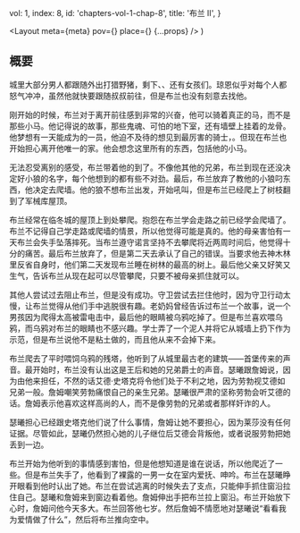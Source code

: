 
  vol: 1,
  index: 8,
  id: 'chapters-vol-1-chap-8',
  title: '布兰 II',
}

  <Layout
    meta={meta}
    pov={<WikiLink name="布兰·史塔克" />}
    place={<WikiLink name="临冬城" />}
    {...props}
  />
)

## 概要

城里大部分男人都跟随<WikiLink name="国王" linkName="劳勃" />外出打猎野猪，剩下<WikiLink name="布兰" />、<WikiLink name="琼恩" />、<WikiLink name="瑞肯" />还有女孩们。琼恩似乎对每个人都怒气冲冲，虽然他就快要跟随<WikiLink name="班扬" />叔叔前往<WikiLink name="长城" linkName="绝境长城" />，但是布兰也没有刻意去找他。

刚开始的时候，布兰对于离开<WikiLink name="临冬城" />前往<WikiLink name="君临" />感到非常的兴奋，他可以骑着真正的马，而不是那些小马。他记得<WikiLink name="老奶妈" />说的故事，那些鬼魂、可怕的地下室，还有墙壁上挂着的龙骨。他梦想有一天能成为<WikiLink name="御林铁卫" />的一员，他迫不及待的想见到最厉害的骑士，<WikiLink name="无畏的巴利斯坦" linkName="巴利斯坦" />。但现在布兰也开始担心离开他唯一的家。他会想念这里所有的东西，包括他的小马。

无法忍受离别的感受，布兰带着他的<WikiLink name="冰原狼" />到了<WikiLink name="神木林" />。不像他其他的兄弟，布兰到现在还没决定好小狼的名字，每个他想到的都有些不对劲。最后，布兰放弃了教他的小狼叼东西，他决定去爬墙。他的狼不想布兰出发，开始吼叫，但是布兰已经爬上了树枝翻到了军械库屋顶。

布兰经常在临冬城的屋顶上到处攀爬。<WikiLink name="他的母亲" linkName="凯特琳·徒利" />抱怨在布兰学会走路之前已经学会爬墙了。布兰不记得自己学走路或爬墙的情景，所以他觉得可能是真的。他的母亲害怕有一天布兰会失手坠落摔死。当布兰遵守诺言坚持不去攀爬将近两周时间后，他觉得十分的痛苦。最后布兰放弃了，但是第二天去承认了自己的错误。当<WikiLink name="布兰的父亲" linkName="艾德·史塔克" />要求他去神木林里反省自身时，他们第二天发现布兰睡在树林的最高的树上。最后他父亲又好笑又生气，告诉布兰从现在起可以尽管攀爬，只要不被母亲抓住就可以。

<Illustration
  width="50vw"
  src="https://awoiaf.westeros.org/images/e/ed/Marc_Simonetti_bran_climbing.jpg"
  desc="布兰在临冬城到处攀爬"
/>

其他人尝试过去阻止布兰，但是没有成功。守卫尝试去拦住他时，因为守卫行动太慢，让布兰觉得从他们手中逃脱很有趣。老奶妈曾经告诉过布兰一个故事，说一个男孩因为爬得太高被雷电击中，最后他的眼睛被乌鸦吃掉了。但是布兰喜欢喂乌鸦，而乌鸦对布兰的眼睛也不感兴趣。<WikiLink name="鲁温" />学士弄了一个泥人并将它从城墙上扔下作为示范，但是布兰说他不是粘土做的，而且他从来不会掉下来。

布兰爬去了平时喂饲乌鸦的残塔，他听到了从城里最古老的建筑——首堡传来的声音。最开始时，布兰没有认出这是<WikiLink name="瑟曦" />王后和她的兄弟<WikiLink name="詹姆" />爵士的声音。瑟曦跟詹姆说，因为由他来担任<WikiLink name="国王之手" />，不然的话艾德·史塔克将令他们处于不利之地，因为劳勃视艾德如兄弟一般。詹姆嘲笑劳勃痛恨自己的亲生兄弟。瑟曦很严肃的坚称劳勃会听艾德的话。詹姆表示他喜欢这样高尚的人，而不是像劳勃的兄弟或者<WikiLink name="小指头" />那样奸诈的人。

瑟曦担心<WikiLink name="莱莎·艾林" />已经跟史塔克他们说了什么事情，詹姆让她不要担心，因为莱莎没有任何证据。尽管如此，瑟曦仍然担心她的儿子<WikiLink name="乔佛里" />继位后艾德会背叛他，或者说服劳勃把她丢到一边。

布兰开始为他听到的事情感到害怕，但是他想知道是谁在说话，所以他爬近了一些。但是布兰失手了，他看到了裸露的一男一女在室内爱抚、呻吟。布兰在瑟曦睁开眼看到他时认出了她。布兰在尝试逃离的时候失去了支点，只能伸手抓住窗沿拉住自己。瑟曦和詹姆来到窗边看着他。詹姆伸出手把布兰拉上窗沿。布兰开始放下心时，詹姆问他今天多大。布兰回答他七岁。然后詹姆不情愿地对瑟曦说“看看我为爱情做了什么”，然后将布兰推向空中。


<Illustration
  width="30vw"
  src="https://awoiaf.westeros.org/images/c/c7/Pojypojy_thingsIdoforlove.jpg"
  desc="詹姆和瑟曦被发现"
/>

<Illustration
  width="20vw"
  src="https://awoiaf.westeros.org/images/6/67/Pojypojy_Bran_falling.jpg"
  desc="布兰坠落"
/>
